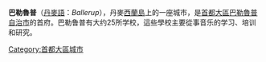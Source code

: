 {{Multiple issues|
{{Expand language|1=en|time=2020-11-01T06:57:09+00:00}}
{{Unreferenced|time=2020-11-01T06:57:09+00:00}}
}}
{{Infobox settlement
| official_name   = 巴勒魯普
| native_name     = Ballerup
| settlement_type = 首領
| image_skyline   = Ballerup Kirke set fra Centrumgaden.jpg
| pushpin_map     = Denmark
| coordinates     = {{coord|55|44|N|12|22|E|region:DK|display=inline}}
| subdivision_type  = 國家
| subdivision_name  = {{flag|Denmark}}
| subdivision_type1 = 大區
| subdivision_name1 = [[首都大區|首都大區]]
| subdivision_type2 = 自治市
| subdivision_name2 = [[巴勒魯普自治市|巴勒魯普自治市]]
| population      = 39,163人
| timezone        = [[UTC+01:00|UTC+01:00]]
}}'''巴勒魯普'''（[[丹麥語|丹麥語]]：''Ballerup''），丹麥[[西蘭島|西蘭島]]上的一座城市，是[[首都大區|首都大區]][[巴勒魯普自治市|巴勒魯普自治市]]的首府。巴勒鲁普有大约25所学校，這些學校主要從事音乐的学习、培训和研究。

[[Category:首都大區城市|Category:首都大區城市]]